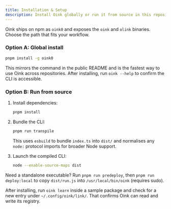 ```yaml
---
title: Installation & Setup
description: Install Oink globally or run it from source in this repository.
---
```



Oink ships on npm as `oink0` and exposes the `oink` and `olink` binaries. Choose the path that fits your workflow.

### Option A: Global install

```sh
pnpm install -g oink0
```

This mirrors the command in the public README and is the fastest way to use Oink across repositories. After installing, run `oink --help` to confirm the CLI is accessible.

### Option B: Run from source

1. Install dependencies:

   ```sh
   pnpm install
   ```

2. Bundle the CLI:

   ```sh
   pnpm run transpile
   ```

   This uses `esbuild` to bundle `index.ts` into `dist/` and normalises any `node:` protocol imports for broader Node support.

3. Launch the compiled CLI:

   ```sh
   node --enable-source-maps dist
   ```

Need a standalone executable? Run `pnpm run predeploy`, then `pnpm run deploy:local` to copy `dist/run.js` into `/usr/local/bin/oink` (requires sudo).

<Aside type="tip">
  <p>After installing, run <code>oink learn</code> inside a sample package and check for a new entry under <code>~/.config/oink/link/</code>. That confirms Oink can read and write its registry.</p>
</Aside>
